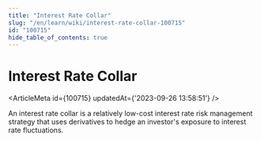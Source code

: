 ```yaml
---
title: "Interest Rate Collar"
slug: "/en/learn/wiki/interest-rate-collar-100715"
id: "100715"
hide_table_of_contents: true
---
```



# Interest Rate Collar

<ArticleMeta id={100715} updatedAt={'2023-09-26 13:58:51'} />
<div className='border-solid border-b border-t-0 my-4 border-[var(--ifm-color-gray-300)]' />

An interest rate collar is a relatively low-cost interest rate risk management strategy that uses derivatives to hedge an investor's exposure to interest rate fluctuations.
